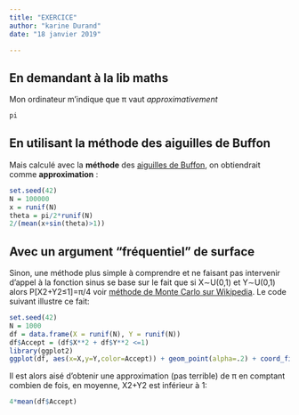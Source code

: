 ```yaml
---
title: "EXERCICE"
author: "karine Durand"
date: "18 janvier 2019"

---
```



## En demandant à la lib maths

Mon ordinateur m’indique que π vaut *approximativement*

```r
pi
```

## En utilisant la méthode des aiguilles de Buffon

Mais calculé avec la **méthode** des [aiguilles de Buffon](https://fr.wikipedia.org/wiki/Aiguille_de_Buffon), on obtiendrait comme **approximation** :

```r
set.seed(42)
N = 100000
x = runif(N)
theta = pi/2*runif(N)
2/(mean(x+sin(theta)>1))
```


## Avec un argument “fréquentiel” de surface

Sinon, une méthode plus simple à comprendre et ne faisant pas intervenir d’appel à la fonction sinus se base sur le fait que si X∼U(0,1) et Y∼U(0,1) alors P[X2+Y2≤1]=π/4 voir [méthode de Monte Carlo sur Wikipedia](https://fr.wikipedia.org/wiki/M%C3%A9thode_de_Monte-Carlo#D%C3%A9termination_de_la_valeur_de_%CF%80). Le code suivant illustre ce fait:

```r
set.seed(42)
N = 1000
df = data.frame(X = runif(N), Y = runif(N))
df$Accept = (df$X**2 + df$Y**2 <=1)
library(ggplot2)
ggplot(df, aes(x=X,y=Y,color=Accept)) + geom_point(alpha=.2) + coord_fixed() + theme_bw()
```

Il est alors aisé d’obtenir une approximation (pas terrible) de π en comptant combien de fois, en moyenne, X2+Y2 est inférieur à 1:

```r
4*mean(df$Accept)
```


